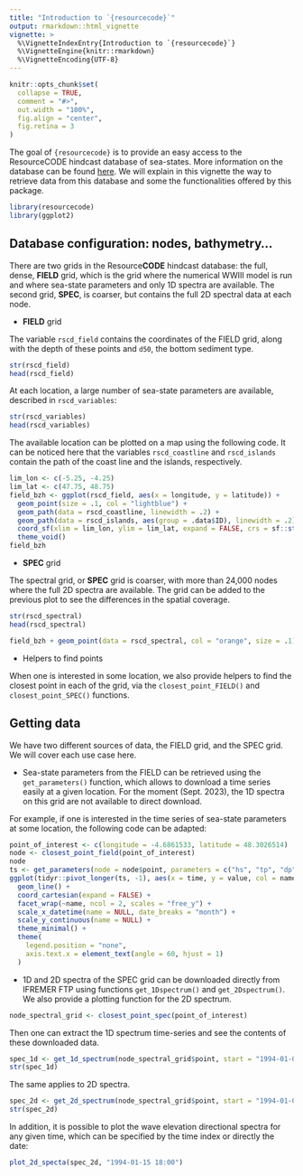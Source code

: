 ```yaml
---
title: "Introduction to `{resourcecode}`"
output: rmarkdown::html_vignette
vignette: >
  %\VignetteIndexEntry{Introduction to `{resourcecode}`}
  %\VignetteEngine{knitr::rmarkdown}
  %\VignetteEncoding{UTF-8}
---
```


```r
knitr::opts_chunk$set(
  collapse = TRUE,
  comment = "#>",
  out.width = "100%",
  fig.align = "center",
  fig.retina = 3
)
```

The goal of `{resourcecode}` is to provide an easy access to the ResourceCODE hindcast database of sea-states. More information on the database can be found [here](https://resourcecode.ifremer.fr). We will explain in this vignette the way to retrieve data from this database and some the functionalities offered by this package.

```r
library(resourcecode)
library(ggplot2)
```

## Database configuration: nodes, bathymetry...

There are two grids in the Resource**CODE** hindcast database: the full, dense, **FIELD** grid, which is the grid where the numerical WWIII model is run and where sea-state parameters and only 1D spectra are available. The second grid, **SPEC**, is coarser, but contains the full 2D spectral data at each node.

- **FIELD** grid

The variable `rscd_field` contains the coordinates of the FIELD grid, along with the depth of these points and `d50`, the bottom sediment type. 

```r
str(rscd_field)
head(rscd_field)
```

At each location, a large number of sea-state parameters are available, described in `rscd_variables`:

```r
str(rscd_variables)
head(rscd_variables)
```

The available location can be plotted on a map using the following code. It can be noticed here that the variables `rscd_coastline` and `rscd_islands` contain the path of the coast line and the islands, respectively.

```r
lim_lon <- c(-5.25, -4.25)
lim_lat <- c(47.75, 48.75)
field_bzh <- ggplot(rscd_field, aes(x = longitude, y = latitude)) +
  geom_point(size = .1, col = "lightblue") +
  geom_path(data = rscd_coastline, linewidth = .2) +
  geom_path(data = rscd_islands, aes(group = .data$ID), linewidth = .2) +
  coord_sf(xlim = lim_lon, ylim = lim_lat, expand = FALSE, crs = sf::st_crs(4326)) +
  theme_void()
field_bzh
```

- **SPEC** grid

The spectral grid, or **SPEC** grid is coarser, with more than 24,000 nodes where the full 2D spectra are available. The grid can be added to the previous plot to see the differences in the spatial coverage.

```r
str(rscd_spectral)
head(rscd_spectral)
```


```r
field_bzh + geom_point(data = rscd_spectral, col = "orange", size = .1)
```

- Helpers to find points

When one is interested in some location, we also provide helpers to find the closest point in each of the grid, via the `closest_point_FIELD()` and `closest_point_SPEC()` functions.

## Getting data

We have two different sources of data, the FIELD grid, and the SPEC grid. We will cover each use case here.

- Sea-state parameters from the FIELD can be retrieved using the `get_parameters()` function, which allows to download a time series easily at a given location. For the moment (Sept. 2023), the 1D spectra on this grid are not available to direct download.

For example, if one is interested in the time series of sea-state parameters at some location, the following code can be adapted:

```r
point_of_interest <- c(longitude = -4.6861533, latitude = 48.3026514)
node <- closest_point_field(point_of_interest)
node
ts <- get_parameters(node = node$point, parameters = c("hs", "tp", "dp", "cge"))
ggplot(tidyr::pivot_longer(ts, -1), aes(x = time, y = value, col = name)) +
  geom_line() +
  coord_cartesian(expand = FALSE) +
  facet_wrap(~name, ncol = 2, scales = "free_y") +
  scale_x_datetime(name = NULL, date_breaks = "month") +
  scale_y_continuous(name = NULL) +
  theme_minimal() +
  theme(
    legend.position = "none",
    axis.text.x = element_text(angle = 60, hjust = 1)
  )
```

- 1D and 2D spectra of the SPEC grid can be downloaded directly from IFREMER FTP using functions `get_1Dspectrum()` and `get_2Dspectrum()`. We also provide a plotting function for the 2D spectrum.

```r
node_spectral_grid <- closest_point_spec(point_of_interest)
```

Then one can extract the 1D spectrum time-series and see the contents of these downloaded data.

```r
spec_1d <- get_1d_spectrum(node_spectral_grid$point, start = "1994-01-01", end = "1994-02-28")
str(spec_1d)
```

The same applies to 2D spectra.

```r
spec_2d <- get_2d_spectrum(node_spectral_grid$point, start = "1994-01-01", end = "1994-02-28")
str(spec_2d)
```

In addition, it is possible to plot the wave elevation directional spectra for any given time, which can be specified by the time index or directly the date:

```r
plot_2d_specta(spec_2d, "1994-01-15 18:00")
```


